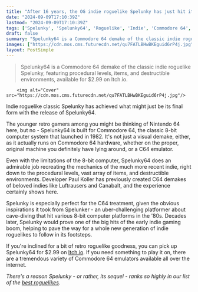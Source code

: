 ```yaml
---
title: "After 16 years, the OG indie roguelike Spelunky has just hit its final form with an official demake for a 42-year-old 8-bit gaming machine"
date: "2024-09-09T17:10:39Z"
lastmod: "2024-09-09T17:10:39Z"
tags: ['Spelunky', 'Spelunky64', 'Roguelike', 'Indie', 'Commodore 64', 'Retro', 'Platformer']
draft: false
summary: "Spelunky64 is a Commodore 64 demake of the classic indie roguelike Spelunky, featuring procedural levels, items, and destructible environments, available for $2.99 on Itch.io."
images: ["https://cdn.mos.cms.futurecdn.net/qu7FATLBHwBKEguid6rP4j.jpg"]
layout: PostSimple
---
```

> Spelunky64 is a Commodore 64 demake of the classic indie roguelike Spelunky, featuring procedural levels, items, and destructible environments, available for $2.99 on Itch.io.


        <img alt="Cover" src="https://cdn.mos.cms.futurecdn.net/qu7FATLBHwBKEguid6rP4j.jpg"/>
        
Indie roguelike classic Spelunky has achieved what might just be its final form with the release of Spelunky64.

The younger retro gamers among you might be thinking of Nintendo 64 here, but no - Spelunky64 is built for Commodore 64, the classic 8-bit computer system that launched in 1982. It's not just a visual demake, either, as it actually runs on Commodore 64 hardware, whether on the proper, original machine you definitely have lying around, or a C64 emulator.

Even with the limitations of the 8-bit computer, Spelunky64 does an admirable job recreating the mechanics of the much more recent indie, right down to the procedural levels, vast array of items, and destructible environments. Developer Paul Koller has previously created C64 demakes of beloved indies like Luftrausers and Canabalt, and the experience certainly shows here.

Spelunky is especially perfect for the C64 treatment, given the obvious inspirations it took from Spelunker - an uber-challenging platformer about cave-diving that hit various 8-bit computer platforms in the '80s. Decades later, Spelunky would prove one of the big hits of the early indie gaming boom, helping to pave the way for a whole new generation of indie roguelikes to follow in its footsteps.

If you're inclined for a bit of retro roguelike goodness, you can pick up Spelunky64 for $2.99 on [Itch.io](https://paulko64.itch.io/spelunky64). If you need something to play it on, there are a tremendous variety of Commodore 64 emulators available all over the internet.

*There's a reason Spelunky - or rather, its sequel - ranks so highly in our list of the *[<em>best roguelikes</em>](https://www.gamesradar.com/best-roguelikes-roguelites/)*.* 
        